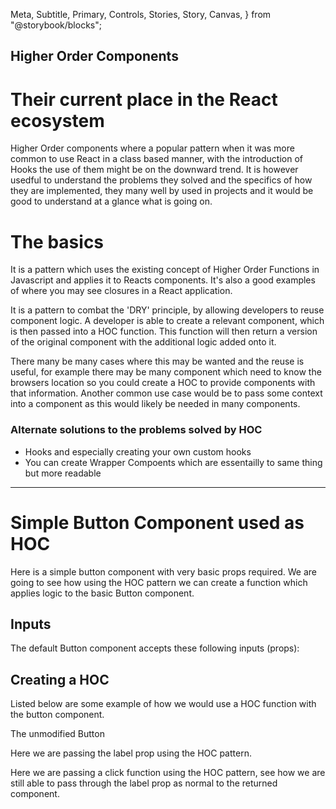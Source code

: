   Meta,
  Subtitle,
  Primary,
  Controls,
  Stories,
  Story,
  Canvas,
} from "@storybook/blocks";

<Meta of={HOCStories} />

## Higher Order Components

# Their current place in the React ecosystem

Higher Order components where a popular pattern when it was more common to use React in a class based manner, with the introduction of Hooks the use of them might be on the downward trend.
It is however usedful to understand the problems they solved and the specifics of how they are implemented, they many well by used in projects and it would be good to understand at a glance what is going on.

# The basics

It is a pattern which uses the existing concept of Higher Order Functions in Javascript and applies it to Reacts components.
It's also a good examples of where you may see closures in a React application.

It is a pattern to combat the 'DRY' principle, by allowing developers to reuse component logic.
A developer is able to create a relevant component, which is then passed into a HOC function.
This function will then return a version of the original component with the additional logic added onto it.

There many be many cases where this may be wanted and the reuse is useful, for example there may be many component which need to know the browsers location so you could create a HOC to provide components with that information.
Another common use case would be to pass some context into a component as this would likely be needed in many components.

### Alternate solutions to the problems solved by HOC

- Hooks and especially creating your own custom hooks
- You can create Wrapper Compoents which are essentailly to same thing but more readable

---

# Simple Button Component used as HOC

Here is a simple button component with very basic props required.
We are going to see how using the HOC pattern we can create a function which applies logic to the basic Button component.

<Primary />

## Inputs

The default Button component accepts these following inputs (props):

<Controls />

## Creating a HOC

Listed below are some example of how we would use a HOC function with the button component.

The unmodified Button

<Canvas of={HOCStories.DefaultButton} />

Here we are passing the label prop using the HOC pattern.

<Canvas of={HOCStories.HOCLabel} />

Here we are passing a click function using the HOC pattern, see how we are still able to pass through the label prop as normal to the returned component.

<Canvas of={HOCStories.HOCAlert} />

